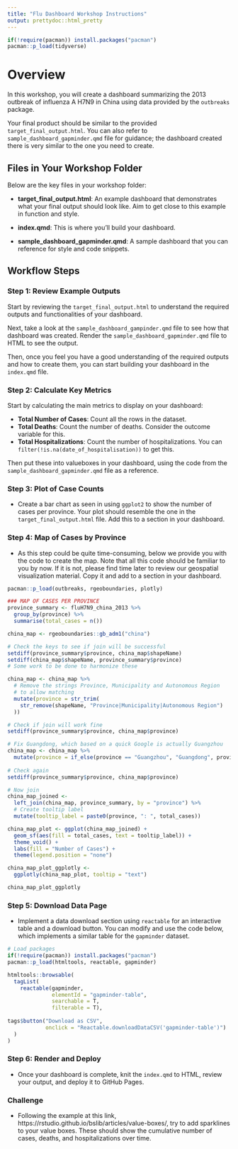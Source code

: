 ```yaml
---
title: "Flu Dashboard Workshop Instructions"
output: prettydoc::html_pretty
---
```


```r
if(!require(pacman)) install.packages("pacman")
pacman::p_load(tidyverse)
```

# Overview

In this workshop, you will create a dashboard summarizing the 2013 outbreak of influenza A H7N9 in China using data provided by the `outbreaks` package. 

Your final product should be similar to the provided `target_final_output.html`. You can also refer to `sample_dashboard_gapminder.qmd` file for guidance; the dashboard created there is very similar to the one you need to create.

## Files in Your Workshop Folder

Below are the key files in your workshop folder:

- **target_final_output.html**: An example dashboard that demonstrates what your final output should look like. Aim to get close to this example in function and style.

- **index.qmd**: This is where you'll build your dashboard.

- **sample_dashboard_gapminder.qmd**: A sample dashboard that you can reference for style and code snippets.

## Workflow Steps

### Step 1: Review Example Outputs

Start by reviewing the `target_final_output.html` to understand the required outputs and functionalities of your dashboard. 

Next, take a look at the `sample_dashboard_gampinder.qmd` file to see how that dashboard was created. Render the `sample_dashboard_gapminder.qmd` file to HTML to see the output.

Then, once you feel you have a good understanding of the required outputs and how to create them, you can start building your dashboard in the `index.qmd` file. 

### Step 2: Calculate Key Metrics

Start by calculating the main metrics to display on your dashboard:

- **Total Number of Cases**: Count all the rows in the dataset.
- **Total Deaths**: Count the number of deaths. Consider the outcome variable for this.
- **Total Hospitalizations**: Count the number of hospitalizations. You can `filter(!is.na(date_of_hospitalisation))` to get this.

Then put these into valueboxes in your dashboard, using the code from the `sample_dashboard_gapminder.qmd` file as a reference.

### Step 3: Plot of Case Counts

- Create a bar chart as seen in  using `ggplot2` to show the number of cases per province. Your plot should resemble the one in the `target_final_output.html` file. Add this to a section in your dashboard.

### Step 4: Map of Cases by Province

- As this step could be quite time-consuming, below we provide you with the code to create the map. Note that all this code should be familiar to you by now. If it is not, please find time later to review our geospatial visualization material. Copy it and add to a section in your dashboard.

```r
pacman::p_load(outbreaks, rgeoboundaries, plotly)

### MAP OF CASES PER PROVINCE
province_summary <- fluH7N9_china_2013 %>% 
  group_by(province) %>% 
  summarise(total_cases = n()) 

china_map <- rgeoboundaries::gb_adm1("china")

# Check the keys to see if join will be successful
setdiff(province_summary$province, china_map$shapeName)
setdiff(china_map$shapeName, province_summary$province)
# Some work to be done to harmonize these

china_map <- china_map %>%
  # Remove the strings Province, Municipality and Autonomous Region 
  # to allow matching
  mutate(province = str_trim(
    str_remove(shapeName, "Province|Municipality|Autonomous Region")
  ))

# Check if join will work fine
setdiff(province_summary$province, china_map$province)

# Fix Guangdong, which based on a quick Google is actually Guangzhou
china_map <- china_map %>% 
  mutate(province = if_else(province == "Guangzhou", "Guangdong", province)) 
  
# Check again
setdiff(province_summary$province, china_map$province)

# Now join
china_map_joined <- 
  left_join(china_map, province_summary, by = "province") %>% 
  # Create tooltip label 
  mutate(tooltip_label = paste0(province, ": ", total_cases))

china_map_plot <- ggplot(china_map_joined) +
  geom_sf(aes(fill = total_cases, text = tooltip_label)) + 
  theme_void() +
  labs(fill = "Number of Cases") + 
  theme(legend.position = "none")

china_map_plot_ggplotly <- 
  ggplotly(china_map_plot, tooltip = "text")
```

```r
china_map_plot_ggplotly
```

### Step 5: Download Data Page

- Implement a data download section using `reactable` for an interactive table and a download button. You can modify and use the code below, which implements a similar table for the `gapminder` dataset.

```r
# Load packages 
if(!require(pacman)) install.packages("pacman")
pacman::p_load(htmltools, reactable, gapminder)

htmltools::browsable(
  tagList(
    reactable(gapminder, 
              elementId = "gapminder-table", 
              searchable = T, 
              filterable = T), 
    
tags$button("Download as CSV", 
            onclick = "Reactable.downloadDataCSV('gapminder-table')")
  )
)
```

### Step 6: Render and Deploy

- Once your dashboard is complete, knit the `index.qmd` to HTML, review your output, and deploy it to GitHub Pages.


### Challenge

- Following the example at this link, https://rstudio.github.io/bslib/articles/value-boxes/, try to add sparklines to your value boxes. These should show the cumulative number of cases, deaths, and hospitalizations over time.
